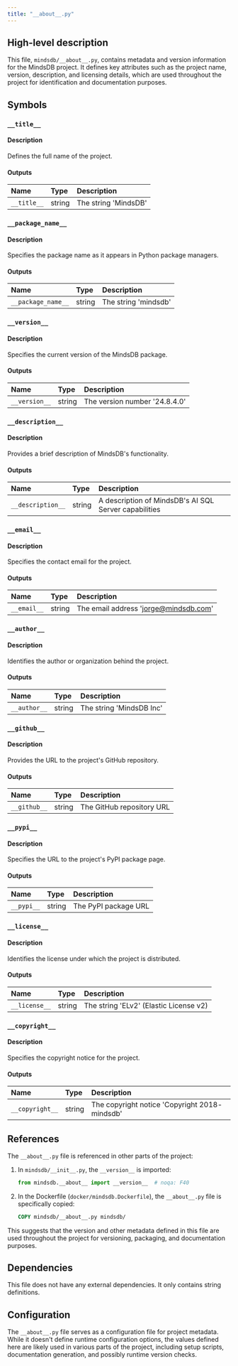 ```yaml
---
title: "__about__.py"
---
```


## High-level description
This file, `mindsdb/__about__.py`, contains metadata and version information for the MindsDB project. It defines key attributes such as the project name, version, description, and licensing details, which are used throughout the project for identification and documentation purposes.

## Symbols

### `__title__`
#### Description
Defines the full name of the project.

#### Outputs
| Name | Type | Description |
|:-----|:-----|:------------|
| `__title__` | string | The string 'MindsDB' |

### `__package_name__`
#### Description
Specifies the package name as it appears in Python package managers.

#### Outputs
| Name | Type | Description |
|:-----|:-----|:------------|
| `__package_name__` | string | The string 'mindsdb' |

### `__version__`
#### Description
Specifies the current version of the MindsDB package.

#### Outputs
| Name | Type | Description |
|:-----|:-----|:------------|
| `__version__` | string | The version number '24.8.4.0' |

### `__description__`
#### Description
Provides a brief description of MindsDB's functionality.

#### Outputs
| Name | Type | Description |
|:-----|:-----|:------------|
| `__description__` | string | A description of MindsDB's AI SQL Server capabilities |

### `__email__`
#### Description
Specifies the contact email for the project.

#### Outputs
| Name | Type | Description |
|:-----|:-----|:------------|
| `__email__` | string | The email address 'jorge@mindsdb.com' |

### `__author__`
#### Description
Identifies the author or organization behind the project.

#### Outputs
| Name | Type | Description |
|:-----|:-----|:------------|
| `__author__` | string | The string 'MindsDB Inc' |

### `__github__`
#### Description
Provides the URL to the project's GitHub repository.

#### Outputs
| Name | Type | Description |
|:-----|:-----|:------------|
| `__github__` | string | The GitHub repository URL |

### `__pypi__`
#### Description
Specifies the URL to the project's PyPI package page.

#### Outputs
| Name | Type | Description |
|:-----|:-----|:------------|
| `__pypi__` | string | The PyPI package URL |

### `__license__`
#### Description
Identifies the license under which the project is distributed.

#### Outputs
| Name | Type | Description |
|:-----|:-----|:------------|
| `__license__` | string | The string 'ELv2' (Elastic License v2) |

### `__copyright__`
#### Description
Specifies the copyright notice for the project.

#### Outputs
| Name | Type | Description |
|:-----|:-----|:------------|
| `__copyright__` | string | The copyright notice 'Copyright 2018- mindsdb' |

## References
The `__about__.py` file is referenced in other parts of the project:

1. In `mindsdb/__init__.py`, the `__version__` is imported:
   ```python
   from mindsdb.__about__ import __version__  # noqa: F40
   ```

2. In the Dockerfile (`docker/mindsdb.Dockerfile`), the `__about__.py` file is specifically copied:
   ```dockerfile
   COPY mindsdb/__about__.py mindsdb/
   ```

This suggests that the version and other metadata defined in this file are used throughout the project for versioning, packaging, and documentation purposes.

## Dependencies
This file does not have any external dependencies. It only contains string definitions.

## Configuration
The `__about__.py` file serves as a configuration file for project metadata. While it doesn't define runtime configuration options, the values defined here are likely used in various parts of the project, including setup scripts, documentation generation, and possibly runtime version checks.